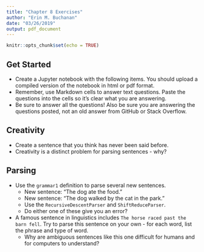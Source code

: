 ```yaml
---
title: "Chapter 8 Exercises"
author: "Erin M. Buchanan"
date: "03/26/2019"
output: pdf_document
---
```


```r
knitr::opts_chunk$set(echo = TRUE)
```

## Get Started

- Create a Jupyter notebook with the following items. You should upload a compiled version of the notebook in html or pdf format.
- Remember, use Markdown cells to answer text questions. Paste the questions into the cells so it's clear what you are answering.
- Be sure to answer all the questions! Also be sure you are answering the questions posted, not an old answer from GitHub or Stack Overflow.

## Creativity

- Create a sentence that you think has never been said before. 
- Creativity is a distinct problem for parsing sentences - why?

## Parsing

- Use the `grammar1` definition to parse several new sentences.
  - New sentence: "The dog ate the food."
  - New sentence: "The dog walked by the cat in the park." 
  - Use the `RecursiveDescentParser` and `ShiftReduceParser`.
  - Do either one of these give you an error?
  
- A famous sentence in linguistics includes `The horse raced past the barn fell`. Try to parse this sentence on your own - for each word, list the phrase and type of word.
  - Why are ambiguous sentences like this one difficult for humans and for computers to understand?